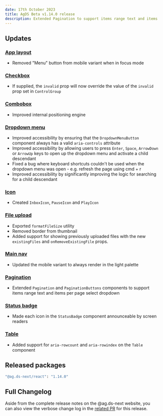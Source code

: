 ```yaml
---
date: 17th October 2023
title: AgDS Beta v1.14.0 release
description: Extended Pagination to support items range text and items per page select dropdown, improved accessibility of the Dropdown menu, plus various bug fixes and improvements.
---
```


## Updates

### [App layout](/components/app-layout)

- Removed "Menu" button from mobile variant when in focus mode

### [Checkbox](/components/checkbox)

- If supplied, the `invalid` prop will now override the value of the `invalid` prop set in `ControlGroup`

### [Combobox](/components/combobox)

- Improved internal positioning engine

### [Dropdown menu](/components/dropdown-menu)

- Improved accessibility by ensuring that the `DropdownMenuButton` component always has a valid `aria-controls` attribute
- Improved accessibility by allowing users to press `Enter`, `Space`, `ArrowDown` or `ArrowUp` keys to open up the dropdown menu and activate a child descendant
- Fixed a bug where keyboard shortcuts couldn't be used when the dropdown menu was open - e.g. refresh the page using cmd + r
- Improved accessibility by significantly improving the logic for searching for a child descendant

### [Icon](/components/icon)

- Created `InboxIcon`, `PauseIcon` and `PlayIcon`

### [File upload](/components/file-upload)

- Exported `formatFileSize` utility
- Removed border from thumbnail
- Added support for showing previously uploaded files with the new `existingFiles` and `onRemoveExistingFile` props.

### [Main nav](/components/main-nav)

- Updated the mobile variant to always render in the light palette

### [Pagination](/components/pagination)

- Extended `Pagination` and `PaginationButtons` components to support items range text and items per page select dropdown

### [Status badge](/components/status-badge)

- Made each icon in the `StatusBadge` component announceable by screen readers

### [Table](/components/table)

- Added support for `aria-rowcount` and `aria-rowindex` on the `Table` component

## Released packages

```sh
"@ag.ds-next/react": "1.14.0"
```

## Full Changelog

Aside from the complete release notes on the @ag.ds-next website, you can also view the verbose change log in the [related PR](https://github.com/agriculturegovau/agds-next/pull/1420) for this release.
